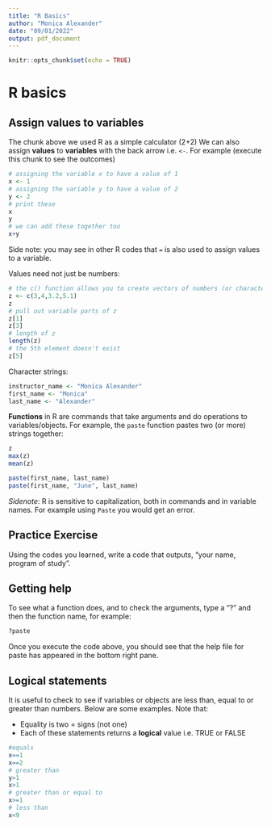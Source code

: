```yaml
---
title: "R Basics"
author: "Monica Alexander"
date: "09/01/2022"
output: pdf_document
---
```


```r
knitr::opts_chunk$set(echo = TRUE)
```

# R basics

## Assign values to variables

The chunk above we used R as a simple calculator (2+2) We can also assign **values** to **variables** with the back arrow i.e. `<-`. For example (execute this chunk to see the outcomes)

```r
# assigning the variable x to have a value of 1
x <- 1
# assigning the variable y to have a value of 2
y <- 2
# print these
x
y
# we can add these together too
x+y
```

Side note: you may see in other R codes that `=` is also used to assign values to a variable. 

Values need not just be numbers:

```r
# the c() function allows you to create vectors of numbers (or characters)
z <- c(3,4,3.2,5.1)
z
# pull out variable parts of z
z[1]
z[3]
# length of z
length(z)
# the 5th element doesn't exist
z[5]
```

Character strings:

```r
instructor_name <- "Monica Alexander"
first_name <- "Monica"
last_name <- "Alexander"
```

**Functions** in R are commands that take arguments and do operations to variables/objects. For example, the `paste` function pastes two (or more) strings together:

```r
z
max(z)
mean(z)
```


```r
paste(first_name, last_name)
paste(first_name, "June", last_name)
```

*Sidenote*: R is sensitive to capitalization, both in commands and in variable names. For example using `Paste` you would get an error. 

## Practice Exercise 

Using the codes you learned, write a code that outputs, "your name, program of study". 


## Getting help

To see what a function does, and to check the arguments, type a "?" and then the function name, for example:

```r
?paste
```

Once you execute the code above, you should see that the help file for paste has appeared in the bottom right pane.

## Logical statements

It is useful to check to see if variables or objects are less than, equal to or greater than numbers. Below are some examples. Note that:

- Equality is two = signs (not one)
- Each of these statements returns a **logical** value i.e. TRUE or FALSE

```r
#equals
x==1
x==2
# greater than
y>1
x>1
# greater than or equal to
x>=1
# less than
x<9
```


